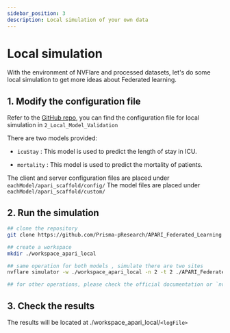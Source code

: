 ```yaml
---
sidebar_position: 3
description: Local simulation of your own data
---
```

# Local simulation

With the environment of NVFlare and processed datasets, let's do some local simulation to get more ideas about Federated learning. 

## 1. Modify the configuration file
Refer to the [GitHub repo](https://github.com/Prisma-pResearch/APARI_Federated_Learning), you can find the configuration file for local simulation in `2_Local_Model_Validation`

There are two models provided:

* `icuStay` : This model is used to predict the length of stay in ICU.

* `mortality` : This model is used to predict the mortality of patients.

The client and server configuration files are placed under `eachModel/apari_scaffold/config/`
The model files are placed under `eachModel/apari_scaffold/custom/`

## 2. Run the simulation

```bash
## clone the repository
git clone https://github.com/Prisma-pResearch/APARI_Federated_Learning

## create a workspace 
mkdir ./workspace_apari_local

## same operation for both models , simulate there are two sites
nvflare simulator -w ./workspace_apari_local -n 2 -t 2 ./APARI_Federated_Learning/2_Local_Model_Validation/icuStay/apari_scaffold

## for other operations, please check the official documentation or `nvflare simulator --help`

```

## 3. Check the results

The results will be located at ./workspace_apari_local/`<logFile>`
